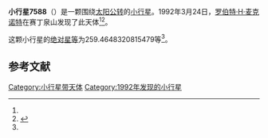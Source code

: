 {{Infobox planet
| bgcolour = #FFFFC0
| name = 7588
| symbol = 
| image = 
| caption = 
| discovery = yes
| discovery_ref = 
| discoverer = [[罗伯特·H·麦克诺特|罗伯特·H·麦克诺特]]
| discovery_site = [[赛丁泉山|赛丁泉山]] 
| discovered = 1992年3月24日
| designations = yes
| mp_name = 
| named_after = 
| alt_names = 1992 FJ1/ 1963 DP / 1980 DQ / 1982 PJ1
| mp_category = [[外小行星带|外小行星带]]
| orbit_ref = <ref name="a">[http://ssd.jpl.nasa.gov/sbdb.cgi?sstr=7588 7588] {{Wayback|url=http://ssd.jpl.nasa.gov/sbdb.cgi?sstr=7588 |date=20210825075343 }}，小行星數據庫瀏覽器（JPL Small-Body Database Browser）－[[美国国家航空航天局|美国国家航空航天局]]喷气推进实验室</ref>
| epoch = 2456400.5 (2013年4月18日更新)
| aphelion = {{convert|3.694884373540359|AU|km|3|abbr=on|lk=out}}
| perihelion = {{convert|2.734070438295574|AU|km|3|abbr=on}}
| semimajor = {{convert|3.214477405917967|AU|km|3|abbr=on}}
| eccentricity = 0.149451033
| period = 2105.057645 [[日|日]]<br />5.76[[儒略年|儒略年]]
| avg_speed = 
| inclination = 20.66507088144843
| asc_node = 320.3065268913417
| mean_anomaly = 
| arg_peri = 259.4648320815479
| satellites = 
| physical_characteristics = yes
| dimensions = 
| mass = 
| density = 
| surface_grav = 
| escape_velocity = 
| sidereal_day = 
| axial_tilt = 
| pole_ecliptic_lat = 
| pole_ecliptic_lon = 
| albedo = 
| temperatures= 
| temp_name1 = 
| mean_temp_1 = 
| max_temp_1 = 
| temp_name2 = 
| max_temp_2 = 
| spectral_type = 
| abs_magnitude = 259.4648320815479
}}

'''小行星7588'''（{{lang-en|7588}}）是一颗围绕[[太阳|太阳]][[公转|公转]]的[[小行星|小行星]]。1992年3月24日，[[罗伯特·H·麦克诺特|罗伯特·H·麦克诺特]]在赛丁泉山发现了此天体<ref name="a" /><ref>{{cite news|title=小行星列表|url=http://cfa-www.harvard.edu/iau/lists/NumberedMPs.txt|accessdate=2013-07-08|newspaper=哈佛大学|archive-date=2008-05-17|archive-url=https://web.archive.org/web/20080517010638/http://cfa-www.harvard.edu/iau/lists/NumberedMPs.txt|dead-url=no}}</ref>。

这颗小行星的[[绝对星等|绝对星等]]为259.4648320815479等<ref name="a" />。

==参考文献==
{{reflist}}
{{Minor Planet Number|[[小行星7587|小行星7587]]|[[小行星7589|小行星7589]]}}

{{小天体}}

[[Category:小行星带天体|Category:小行星带天体]]
[[Category:1992年发现的小行星|Category:1992年发现的小行星]]

{{asteroid-stub}}